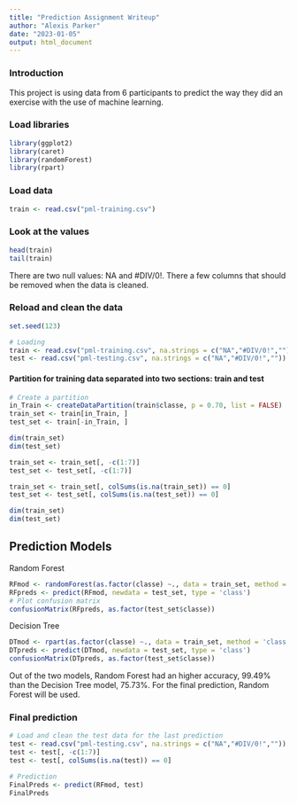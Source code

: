 ```yaml
---
title: "Prediction Assignment Writeup"
author: "Alexis Parker"
date: "2023-01-05"
output: html_document
---
```


### Introduction

This project is using data from 6 participants to predict the way they did an exercise with the use of machine learning.

### Load libraries

```r
library(ggplot2)
library(caret)
library(randomForest)
library(rpart)
```

### Load data

```r
train <- read.csv("pml-training.csv")
```

### Look at the values

```r
head(train)
tail(train)
```

There are two null values: NA and #DIV/0!. There a few columns that should be removed when the data is cleaned.

### Reload and clean the data

```r
set.seed(123)

# Loading
train <- read.csv("pml-training.csv", na.strings = c("NA","#DIV/0!",""))
test <- read.csv("pml-testing.csv", na.strings = c("NA","#DIV/0!",""))
```

#### Partition for training data separated into two sections: train and test

```r
# Create a partition
in_Train <- createDataPartition(train$classe, p = 0.70, list = FALSE)
train_set <- train[in_Train, ]
test_set <- train[-in_Train, ]
```

```r
dim(train_set)
dim(test_set)
```

```r
train_set <- train_set[, -c(1:7)]
test_set <- test_set[, -c(1:7)]

train_set <- train_set[, colSums(is.na(train_set)) == 0]
test_set <- test_set[, colSums(is.na(test_set)) == 0]
```

```r
dim(train_set)
dim(test_set)
```

## Prediction Models

Random Forest

```r
RFmod <- randomForest(as.factor(classe) ~., data = train_set, method = 'class')
RFpreds <- predict(RFmod, newdata = test_set, type = 'class')
# Plot confusion matrix
confusionMatrix(RFpreds, as.factor(test_set$classe))
```

Decision Tree

```r
DTmod <- rpart(as.factor(classe) ~., data = train_set, method = 'class')
DTpreds <- predict(DTmod, newdata = test_set, type = 'class')
confusionMatrix(DTpreds, as.factor(test_set$classe))
```

Out of the two models, Random Forest had an higher accuracy, 99.49% than the Decision Tree model, 75.73%. For the final prediction, Random Forest will be used.

### Final prediction

```r
# Load and clean the test data for the last prediction
test <- read.csv("pml-testing.csv", na.strings = c("NA","#DIV/0!",""))
test <- test[, -c(1:7)]
test <- test[, colSums(is.na(test)) == 0]

# Prediction
FinalPreds <- predict(RFmod, test)
FinalPreds
```
